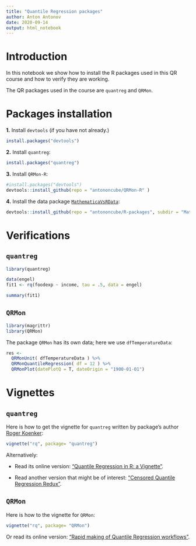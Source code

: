 ```yaml
---
title: "Quantile Regression packages"
author: Anton Antonov
date: 2020-09-14
output: html_notebook
---
```


# Introduction

In this notebook we show how to install the R packages used in this QR course and how to verify they are working.

The QR packages used in the course are `quantreg` and `QRMon`.

# Packages installation

**1.** Install `devtools` (if you have not already.)

```r
install.packages("devtools")
```


**2.** Install `quantreg`:

```r
install.packages("quantreg")
```

**3.** Install `QRMon-R`:

```r
#install.packages("devtools")
devtools::install_github(repo = "antononcube/QRMon-R" )
```

**4.** Install the data package [`MathematicaVsRData`](https://github.com/antononcube/R-packages/tree/master/MathematicaVsRData):

```r
devtools::install_github(repo = "antononcube/R-packages", subdir = "MathematicaVsRData" )
```

# Verifications

## `quantreg`

```r
library(quantreg)
```


```r
data(engel)
fit1 <- rq(foodexp ~ income, tau = .5, data = engel)
```

```r
summary(fit1)
```

## `QRMon`

```r
library(magrittr)
library(QRMon)
```

The package `QRMon` has its own data; here we use `dfTemperatureData`:

```r
res <- 
  QRMonUnit( dfTemperatureData ) %>% 
  QRMonQuantileRegression( df = 12 ) %>% 
  QRMonPlot(datePlotQ = T, dateOrigin = "1900-01-01")
```

# Vignettes

## `quantreg`

Here is how to get the vignette for `quantreg` written by package's author [Roger Koenker](https://en.wikipedia.org/wiki/Roger_Koenker):

```r
vignette("rq", package= "quantreg")
```

Alternatively:

- Read its online version: 
["Quantile Regression in R: a Vignette"](https://cran.r-project.org/web/packages/quantreg/vignettes/rq.pdf).

- Read another version that might be of interest:
["Censored Quantile Regression Redux"](https://cran.r-project.org/web/packages/quantreg/vignettes/crq.pdf).


## `QRMon`

Here is how to the vignette for `QRMon`:

```r
vignette("rq", package= "QRMon")
```

Or read its online version:
["Rapid making of Quantile Regression workflows"](https://htmlpreview.github.io/?https://github.com/antononcube/QRMon-R/blob/master/notebooks/rapid-making-of-qr-workflows.html).
